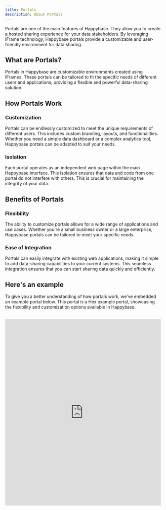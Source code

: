 ```yaml
---
title: Portals
description: About Portals
---
```


Portals are one of the main features of Happybase. They allow you to create a hosted sharing experience for your data stakeholders. By leveraging IFrame technology, Happybase portals provide a customizable and user-friendly environment for data sharing.

## What are Portals?

Portals in Happybase are customizable environments created using IFrames. These portals can be tailored to fit the specific needs of different users and applications, providing a flexible and powerful data-sharing solution.

## How Portals Work

### Customization

Portals can be endlessly customized to meet the unique requirements of different users. This includes custom branding, layouts, and functionalities. Whether you need a simple data dashboard or a complex analytics tool, Happybase portals can be adapted to suit your needs.

### Isolation

Each portal operates as an independent web page within the main Happybase interface. This isolation ensures that data and code from one portal do not interfere with others. This is crucial for maintaining the integrity of your data.

## Benefits of Portals

### Flexibility

The ability to customize portals allows for a wide range of applications and use cases. Whether you're a small business owner or a large enterprise, Happybase portals can be tailored to meet your specific needs.

### Ease of Integration

Portals can easily integrate with existing web applications, making it simple to add data-sharing capabilities to your current systems. This seamless integration ensures that you can start sharing data quickly and efficiently.

## Here's an example

To give you a better understanding of how portals work, we've embedded an example portal below. This portal is a Hex example portal, showcasing the flexibility and customization options available in Happybase.

<br />

<iframe src="https://app.happybase.co/portal/hex-example" width="100%" height="600px" frameborder="0"></iframe>

